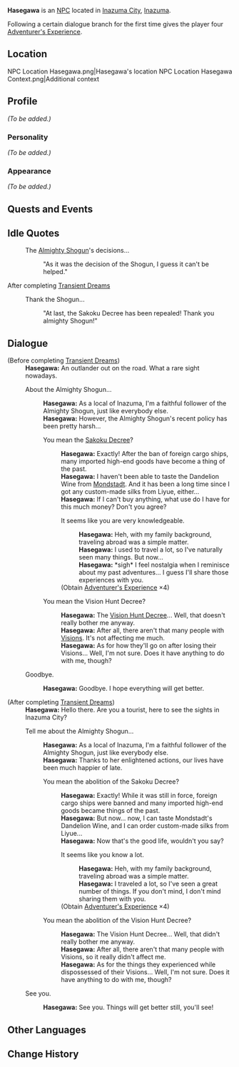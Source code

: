{{Meta
<!-- Remove this template after adding the missing info -->
|missing_NPC_profile  = yes
}}
{{Character Infobox
|type             = NPC
|image            = NPC Hasegawa.png
|realname         = 
|region           = Inazuma
|affiliation      = 
|title            = 
|dialoguereward   = {{Card|Adventurer's Experience|4}}
}}
'''Hasegawa''' is an [[NPC]] located in [[Inazuma City]], [[Inazuma]].

Following a certain dialogue branch for the first time gives the player four [[Adventurer's Experience]].

==Location==
<gallery>
NPC Location Hasegawa.png|Hasegawa's location
NPC Location Hasegawa Context.png|Additional context
</gallery>

==Profile==
<!--detailed story/lore information goes here-->
''(To be added.)''

===Personality===
''(To be added.)''

===Appearance===
''(To be added.)''

==Quests and Events==
{{Quests and Events}}

==Idle Quotes==
{{Dialogue start}}
: {{DIcon|Idle}} The [[Ei|Almighty Shogun]]'s decisions...
:: {{A|VO Hasegawa 01.ogg}} "As it was the decision of the Shogun, I guess it can't be helped."
{{Dialogue end}}

;After completing [[Transient Dreams]]
{{Dialogue start}}
: {{DIcon|Idle}} Thank the Shogun...
:: {{A|VO Hasegawa 02.ogg}} "At last, the Sakoku Decree has been repealed! Thank you almighty Shogun!"
{{Dialogue end}}

==Dialogue==
{{Dialogue start}}
;(Before completing [[Transient Dreams]])
:'''Hasegawa:''' An outlander out on the road. What a rare sight nowadays.
:{{DIcon}} About the Almighty Shogun...
::'''Hasegawa:''' As a local of Inazuma, I'm a faithful follower of the Almighty Shogun, just like everybody else.
::'''Hasegawa:''' However, the Almighty Shogun's recent policy has been pretty harsh...
::{{DIcon}} You mean the [[Sakoku Decree]]?
:::'''Hasegawa:''' Exactly! After the ban of foreign cargo ships, many imported high-end goods have become a thing of the past.
:::'''Hasegawa:''' I haven't been able to taste the Dandelion Wine from [[Mondstadt]]. And it has been a long time since I got any custom-made silks from Liyue, either...
:::'''Hasegawa:''' If I can't buy anything, what use do I have for this much money? Don't you agree?
:::{{DIcon|Reward}} It seems like you are very knowledgeable.
::::'''Hasegawa:''' Heh, with my family background, traveling abroad was a simple matter.
::::'''Hasegawa:''' I used to travel a lot, so I've naturally seen many things. But now...
::::'''Hasegawa:''' *sigh* I feel nostalgia when I reminisce about my past adventures... I guess I'll share those experiences with you.
:::;(Obtain [[Adventurer's Experience]] ×4)
::{{DIcon}} You mean the Vision Hunt Decree?
:::'''Hasegawa:''' The [[Vision Hunt Decree]]... Well, that doesn't really bother me anyway.
:::'''Hasegawa:''' After all, there aren't that many people with [[Vision]]s. It's not affecting me much.
:::'''Hasegawa:''' As for how they'll go on after losing their Visions... Well, I'm not sure. Does it have anything to do with me, though?
:{{DIcon}} Goodbye.
::'''Hasegawa:''' Goodbye. I hope everything will get better.

;(After completing [[Transient Dreams]])
:'''Hasegawa:''' Hello there. Are you a tourist, here to see the sights in Inazuma City?
:{{DIcon}} Tell me about the Almighty Shogun...
::'''Hasegawa:''' As a local of Inazuma, I'm a faithful follower of the Almighty Shogun, just like everybody else.
::'''Hasegawa:''' Thanks to her enlightened actions, our lives have been much happier of late.
::{{DIcon}} You mean the abolition of the Sakoku Decree?
:::'''Hasegawa:''' Exactly! While it was still in force, foreign cargo ships were banned and many imported high-end goods became things of the past.
:::'''Hasegawa:''' But now... now, I can taste Mondstadt's Dandelion Wine, and I can order custom-made silks from Liyue...
:::'''Hasegawa:''' Now that's the good life, wouldn't you say?
:::{{DIcon|Reward}} It seems like you know a lot.
::::'''Hasegawa:''' Heh, with my family background, traveling abroad was a simple matter.
::::'''Hasegawa:''' I traveled a lot, so I've seen a great number of things. If you don't mind, I don't mind sharing them with you.
:::;(Obtain [[Adventurer's Experience]] ×4)
::{{DIcon}} You mean the abolition of the Vision Hunt Decree?
:::'''Hasegawa:''' The Vision Hunt Decree... Well, that didn't really bother me anyway.
:::'''Hasegawa:''' After all, there aren't that many people with Visions, so it really didn't affect me.
:::'''Hasegawa:''' As for the things they experienced while dispossessed of their Visions... Well, I'm not sure. Does it have anything to do with me, though?
:{{DIcon}} See you.
::'''Hasegawa:''' See you. Things will get better still, you'll see!
{{Dialogue end}}

==Other Languages==
{{Other Languages
|default_hidden = 1
|en      = Hasegawa
|zhs     = 长谷川
|zhs_rm  = Zhǎnggǔchuān
|zht     = 長谷川
|zht_rm  = Zhǎnggǔchuān
|ja      = 長谷川
|ja_rm   = Hasegawa
|ko      = 하세가와
|ko_rm   = Hasegawa
|es      = Hasegawa
|fr      = Hasegawa
|ru      = Хасэгава
|th      = Hasegawa
|vi      = Hasegawa
|de      = Hasegawa
|id      = Hasegawa
|pt      = Hasegawa
|tr      = Hasegawa
|it      = Hasegawa
}}

==Change History==
{{Change History|2.0}}
<!--
==References==
{{Reflist}}-->
